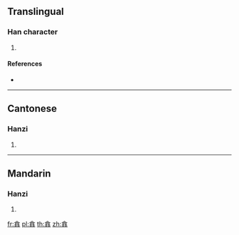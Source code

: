 ==Translingual==

===Han character===
{{Han char|rn=64|rad=手|as=10|sn=14|four=|canj=ORQQ|ids=⿱合𢪒}}

# {{defn|Han|sort=手10}}

====References====
* {{Han ref|kx=0448.310|dkj=12534|hdz=31928.020|uh=643B|ud=25659}}

----

==Cantonese==

===Hanzi===
{{yue-hanzi|jyut=[[lik1]], [[lok6]], [[nik1]], [[nok6]]|y=lik1, lok6, nik1, nok6}}

# {{defn|lang=yue|sort=手10}}

----

==Mandarin==

===Hanzi===
{{cmn-hanzi|pin=[[nuò]] ([[nuo4]]), [[niè]] ([[nie4]])|wg=no<sup>4</sup>, nieh<sup>4</sup>}}

# {{defn|lang=cmn|sort=手10}}

[[fr:搻]]
[[pl:搻]]
[[th:搻]]
[[zh:搻]]